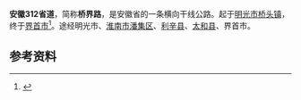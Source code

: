 {{中国省道信息框
|省=安徽
|省道编号=312
|地图链接=是
|自定义地图=yes
|路线名称=桥头-界首公路
|路线简称=桥界路
|起点=[[滁州市|滁州市]][[明光市|明光市]][[桥头镇_(明光市)|桥头镇]]
|终点=[[阜阳市|阜阳市]][[界首市|界首市]]
|规划总长度=322.8
|最近通车日期=
}}
'''安徽312省道'''，简称'''桥界路'''，是安徽省的一条横向干线公路。{{中国省道名|312|312省道}}起于[[明光市|明光市]][[桥头镇_(明光市)|桥头镇]]{{中国国道名|104|[[京福线|京福线]]}}，终于[[界首市|界首市]]<ref>{{Cite web|url=http://jtt.ah.gov.cn/oldfiles/jttahOldfiles/UpFiles/annex/002986280/00298628001/20170418_2C731F56FF4B44BC88780AB114E670CB.pdf|title=安徽省普通省道网规划（2016年-2030年）规划文本|accessdate=2020-11-02|author=|date=2017-02-14|publisher=安徽省交通运输厅}}{{Dead link}}</ref>。途经明光市、[[淮南市|淮南市]][[潘集区|潘集区]]、[[利辛县|利辛县]]、[[太和县|太和县]]、界首市。

== 参考资料 ==
{{Reflist}}

{{安徽省道}}
{{Road-stub}}